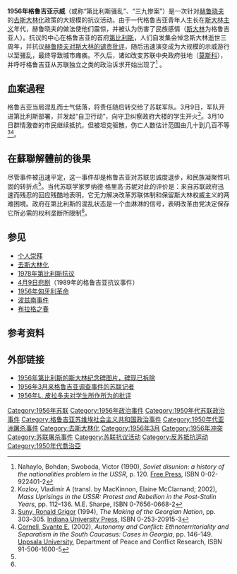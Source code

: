 {{Eastern Bloc sidebar}}
{{NoteTA
|G1=PP
|G3=Military
|G5=Shipname
|G4=地名}}
'''1956年格鲁吉亚示威'''（或称“第比利斯骚乱”、“三九惨案”）是一次针对[[赫鲁晓夫|赫鲁晓夫]]的[[去斯大林化|去斯大林化]]政策的大规模的抗议活动。由于一代格鲁吉亚青年人生长在[[斯大林主义|斯大林主义]]年代，赫鲁晓夫的做法使他们震惊，并被认为伤害了民族感情（[[斯大林|斯大林]]为格鲁吉亚人）。抗议的中心在格鲁吉亚的首府[[第比利斯|第比利斯]]，人们自发集会悼念斯大林逝世三周年，并抗议[[关于个人崇拜及其后果|赫鲁晓夫对斯大林的谴责批评]]，随后迅速演变成为大规模的示威游行以至骚乱，最终导致城市瘫痪。不久后，诸如改变苏联中央政府驻地（[[莫斯科|莫斯科]]），并呼吁格鲁吉亚从苏联独立之类的政治诉求开始出现了<ref>Nahaylo, Bohdan; Swoboda, Victor (1990), ''Soviet disunion: a history of the nationalities problem in the USSR'', p. 120. [[Free_Press_(publisher)|Free Press]], ISBN 0-02-922401-2</ref> 。
==血案過程==
格鲁吉亚当局混乱而士气低落，将责任随后转交给了苏联军队。3月9日，军队开进第比利斯部署，并发起“自卫行动”，向守卫纠察政府大楼的学生开火<ref name="Kozlov">Kozlov, Vladimir A (transl. by MacKinnon, Elaine McClarnand; 2002), ''Mass Uprisings in the USSR: Protest and Rebellion in the Post-Stalin Years'', pp. 112–136. M.E. Sharpe, ISBN 0-7656-0668-2</ref>。3月10日群情激奋的市民继续抵抗，但被坦克驱散，伤亡人数估计范围由几十到几百不等<ref name="Suny">[[Ronald_Grigor_Suny|Suny, Ronald Grigor]] (1994), ''The Making of the Georgian Nation'', pp. 303–305. [[Indiana_University_Press|Indiana University Press]], ISBN 0-253-20915-3</ref><ref name="a&c">[[Svante_Cornell|Cornell, Svante E.]] (2002), ''Autonomy and Conflict: Ethnoterritoriality and Separatism in the South Caucasus: Cases in Georgia'', pp. 146–149. [[Uppsala_University|Uppsala University]], Department of Peace and Conflict Research, ISBN 91-506-1600-5</ref>。

==在蘇聯解體前的後果==
尽管事件被迅速平定，这一事件却是格鲁吉亚对苏联忠诚度退步，和民族凝聚性巩固的转折点<ref name="a&c"/>。当代苏联学家罗纳德·格里高·苏妮对此的评价是：来自苏联政府迅速而残忍的回应残酷地表明，它无力解决改革苏联体制和保留斯大林权威主义的两难困境。政府在第比利斯的混乱状态是一个血淋淋的信号，表明改革由党决定保存它所必需的权利垄断所限制<ref name="Suny"/>。

== 参见 ==
*[[个人崇拜|个人崇拜]]
*[[去斯大林化|去斯大林化]]
*[[1978年第比利斯抗议|1978年第比利斯抗议]]
*[[4月9日悲剧|4月9日悲剧]]（1989年的格鲁吉亚抗议事件）
*[[1956年匈牙利革命|1956年匈牙利革命]]
*[[波兹南事件|波兹南事件]]
*[[布拉格之春|布拉格之春]]

== 参考资料==
{{Reflist|2}}

==外部链接==
* [https://web.archive.org/web/20110719084955/http://www.rusarchives.ru/evants/exhibitions/xx_f/113.shtml 1956年第比利斯的斯大林纪念碑图片，碑现已拆除]
* [http://www.revolutionarydemocracy.org/rdv5n2/georgia.htm 1956年3月来格鲁吉亚调查事件的苏联记者]{{Wayback|url=http://www.revolutionarydemocracy.org/rdv5n2/georgia.htm |date=20101009210901 }}
*[https://web.archive.org/web/20070805035716/http://soviethistory.org/index.php?action=L3&ArticleID=1956constant1&SubjectID=1956secret&Year=1956 1956年L. 皮拉多夫对学生所作所为的批评]

{{约瑟夫·斯大林}}

[[Category:1956年苏联|Category:1956年苏联]]
[[Category:1956年政治事件|Category:1956年政治事件]]
[[Category:1950年代苏联政治事件|Category:1950年代苏联政治事件]]
[[Category:格鲁吉亚苏维埃社会主义共和国政治事件|Category:格鲁吉亚苏维埃社会主义共和国政治事件]]
[[Category:1950年代亚洲屠杀事件|Category:1950年代亚洲屠杀事件]]
[[Category:去斯大林化|Category:去斯大林化]]
[[Category:1956年3月|Category:1956年3月]]
[[Category:1956年冲突|Category:1956年冲突]]
[[Category:苏联屠杀事件|Category:苏联屠杀事件]]
[[Category:苏联抗议活动|Category:苏联抗议活动]]
[[Category:反苏抵抗运动|Category:反苏抵抗运动]]
[[Category:1950年代喬治亞|Category:1950年代喬治亞]]